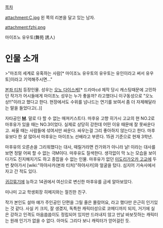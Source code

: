 [[목차]]

attachment:C.jpg
왼 쪽의 리본을 달고 있는 남자.

attachment:fzhi.png

마이조노 유우토(舞苑 誘人)

= 인물 소개 =

>"마조의 세계로 유혹하는 사람[* 마이조노 유우토의 유우토는 유인이라고 써서 유우토]이라고 기억해주시면..."

[[본좌 티처]] 등장인물. 성우는 [[오노 다이스케]][* 드라마cd 제작 당시 캐스팅때문에 고민하던 작가가 어시들에게 마이조노 성우는 누가 좋을까? 라고했더니 이구동성으로 "오노 상!!"이라고 했다고 한다. 현장에서도 수위를 넘나드는 연기를 보여서 좀 더 자제해달라는 말을 들었다고(..)]

자타공인 '''[[M]]'''. 말로 다 할 수 없는 매져키스트다. 마후유 고향 히가시 고교의 현 NO.2로 마후유가 있을 때는 NO.3이었다. 실제로 상당히 강한데 어떤 이유 때문에 잘 못싸운다고. 싸울 때는 사람들에 섞여서만 싸운다. 싸우는걸 그리 좋아하지 않는다고 한다. 마후유보다 한 살 많아서 마후유는 마이조노 선배라고 부른다. 15권 기준으로 현재 3학년.

마후유의 오른손을 그리워했다는 대사, 때릴거라면 칸가와가 아니라 날! 이라는 대사를 보면 정말 어찌 할 수 없는 극M이다. 마후유도 질색한다. 생각없이 막 노는 모습을 보이다가도 진지해지기도 하고 종잡을 수 없는 인물. 마후유가 없던 [[미도리가오카 고교]]에 두 번 찾아가서 [wiki:"하야사카(본좌 티처)"하야사카]와 얼굴을 텄다. 심지어 기숙사에서 자고 간 적도 있다.

[[귀갑묶기]]에 능하고 14권에서 여신으로 변신한 마후유를 금세 알아보았다.

미나미 고교 학생회장 히메지와는 절친한 친구.

작가 본인도 설마 얘가 주인공인 단편을 그릴 줄은 몰랐어요, 라고 했다만 은근히 인기있는 것 같다. 사실 키 크지, 잘 생겼지, 독특한 캐릭터성으로 코메디까지 되지, 거기에 실은 강하고 인격도 마음씀씀이도 정립되어 있지만 드러내지 않고 만날 바보짓하는 캐릭터는 원래 인기가 없을 수 없다. 아마도 그리다 보니 캐릭터가 얻어걸린 듯.
